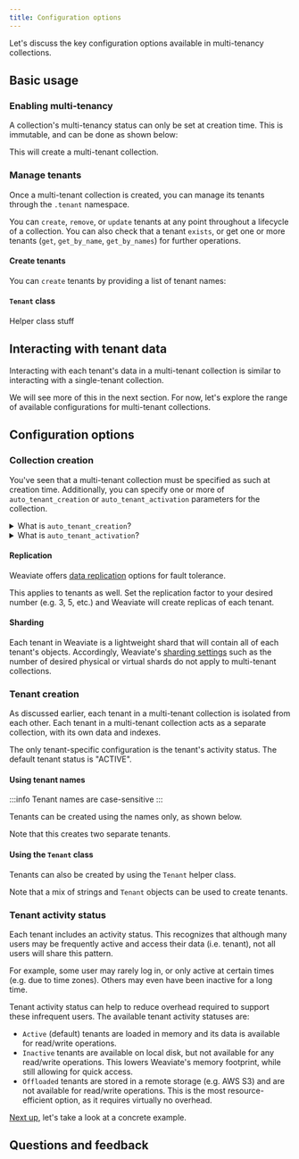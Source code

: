 ```yaml
---
title: Configuration options
---
```



Let's discuss the key configuration options available in multi-tenancy collections.

## <i class="fa-solid fa-square-chevron-right"></i> Basic usage

### <i class="fa-solid fa-code"></i> Enabling multi-tenancy

A collection's multi-tenancy status can only be set at creation time. This is immutable, and can be done as shown below:

<FilteredTextBlock
  text={PyCode}
  startMarker="# BasicMTEnable"
  endMarker="# END BasicMTEnable"
  language="py"
/>

This will create a multi-tenant collection.

### <i class="fa-solid fa-code"></i> Manage tenants

Once a multi-tenant collection is created, you can manage its tenants through the `.tenant` namespace.

You can `create`, `remove`, or `update` tenants at any point throughout a lifecycle of a collection. You can also check that a tenant `exists`, or get one or more tenants (`get`, `get_by_name`, `get_by_names`) for further operations.

#### Create tenants

You can `create` tenants by providing a list of tenant names:

<FilteredTextBlock
  text={PyCode}
  startMarker="# BasicTenantCreation"
  endMarker="# END BasicTenantCreation"
  language="py"
/>

#### `Tenant` class

Helper class stuff

## <i class="fa-solid fa-chalkboard"></i> Interacting with tenant data

Interacting with each tenant's data in a multi-tenant collection is similar to interacting with a single-tenant collection.

<FilteredTextBlock
  text={PyCode}
  startMarker="# BasicTenantInteraction"
  endMarker="# END BasicTenantInteraction"
  language="py"
/>

We will see more of this in the next section. For now, let's explore the range of available configurations for multi-tenant collections.

## <i class="fa-solid fa-square-chevron-right"></i> Configuration options

### <i class="fa-solid fa-chalkboard"></i> Collection creation

You've seen that a multi-tenant collection must be specified as such at creation time. Additionally, you can specify one or more of `auto_tenant_creation` or `auto_tenant_activation` parameters for the collection.

<FilteredTextBlock
  text={PyCode}
  startMarker="# VerboseMTEnable"
  endMarker="# END VerboseMTEnable"
  language="py"
/>

<details>
  <summary>What is <code>auto_tenant_creation</code>?</summary>

:::info Added in `v1.25`
The auto tenant creation feature is available from `v1.25.0` for batch imports, and from `v1.25.2` for single object insertions.
:::

Enabling `auto_tenant_creation` will cause Weaviate to automatically create the tenant when an object is inserted against a non-existent tenant.

This option is particularly useful for bulk data ingestion, as it removes the need to create the tenant prior to object insertion. Instead, `auto_tenant_creation` will allow the object insertion process to continue without interruption.

A risk of using `auto_tenant_creation` is that an error in the source data will not be caught during import. For example, a source object with erroneously spelt `"TenntOn"` instead of `"TenantOne"` will create a new tenant for `"TenntOne"` instead of raising an error.

The server-side default for `auto_tenant_creation` is `false`.
</details>

<details>
  <summary>What is <code>auto_tenant_activation</code>?</summary>

:::info Added in `v1.25.2`
The auto tenant activation feature is available from `v1.25.2`.
:::

If `auto_tenant_activation` is enabled, Weaviate will automatically activate any deactivated (`INACTIVE` or `OFFLOADED`) tenants when they are accessed.

This option is particularly useful for scenarios where you have a large number of tenants, but only a subset of them are active at any given time. An example is a SaaS app where some tenants may be unlikely due to their local time zone, or their recent activity level.

By enabling `auto_tenant_activation`, you can safely set those less active users to be inactive, knowing that they will be loaded onto memory once requested.

This can help to reduce the memory footprint of your Weaviate instance, as only the active tenants are loaded into memory.

The server-side default for `auto_tenant_activation` is `false`.

</details>

#### Replication

Weaviate offers [data replication](../../../weaviate/concepts/replication-architecture/index.md#data-replication) options for fault tolerance.

This applies to tenants as well. Set the replication factor to your desired number (e.g. 3, 5, etc.) and Weaviate will create replicas of each tenant.

#### Sharding

Each tenant in Weaviate is a lightweight shard that will contain all of each tenant's objects. Accordingly, Weaviate's [sharding settings](/developers/weaviate/config-refs/schema/index.md#shardingconfig) such as the number of desired physical or virtual shards do not apply to multi-tenant collections.

### <i class="fa-solid fa-chalkboard"></i> Tenant creation

As discussed earlier, each tenant in a multi-tenant collection is isolated from each other. Each tenant in a multi-tenant collection acts as a separate collection, with its own data and indexes.

The only tenant-specific configuration is the tenant's activity status. The default tenant status is "ACTIVE".

#### Using tenant names

:::info Tenant names are case-sensitive
:::

Tenants can be created using the names only, as shown below.

<FilteredTextBlock
  text={PyCode}
  startMarker="# TenantCaseSensitivity"
  endMarker="# END TenantCaseSensitivity"
  language="py"
/>

Note that this creates two separate tenants.

#### Using the `Tenant` class

Tenants can also be created by using the `Tenant` helper class.

<FilteredTextBlock
  text={PyCode}
  startMarker="# TenantCreationWithStatus"
  endMarker="# END TenantCreationWithStatus"
  language="py"
/>

Note that a mix of strings and `Tenant` objects can be used to create tenants.

### <i class="fa-solid fa-chalkboard"></i> Tenant activity status

Each tenant includes an activity status. This recognizes that although many users may be frequently active and access their data (i.e. tenant), not all users will share this pattern.

For example, some user may rarely log in, or only active at certain times (e.g. due to time zones). Others may even have been inactive for a long time.

Tenant activity status can help to reduce overhead required to support these infrequent users. The available tenant activity statuses are:

- `Active` (default) tenants are loaded in memory and its data is available for read/write operations.
- `Inactive` tenants are available on local disk, but not available for any read/write operations. This lowers Weaviate's memory footprint, while still allowing for quick access.
- `Offloaded` tenants are stored in a remote storage (e.g. AWS S3) and are not available for read/write operations. This is the most resource-efficient option, as it requires virtually no overhead.

[Next up](./250_config_example.mdx), let's take a look at a concrete example.

## Questions and feedback


<DocsFeedback/>


